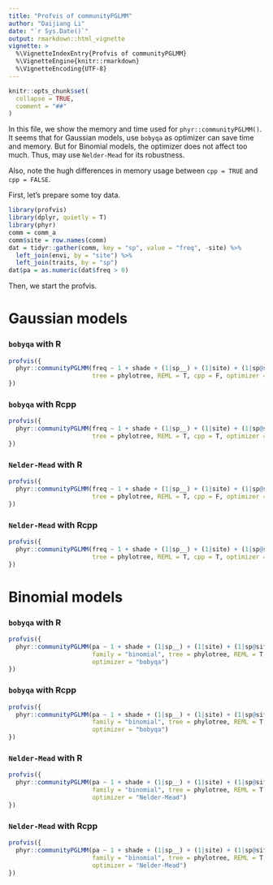 ```yaml
---
title: "Profvis of communityPGLMM"
author: "Daijiang Li"
date: "`r Sys.Date()`"
output: rmarkdown::html_vignette
vignette: >
  %\VignetteIndexEntry{Profvis of communityPGLMM}
  %\VignetteEngine{knitr::rmarkdown}
  %\VignetteEncoding{UTF-8}
---
```


```r
knitr::opts_chunk$set(
  collapse = TRUE,
  comment = "##"
)
```

In this file, we show the memory and time used for `phyr::communityPGLMM()`. It seems that for Gaussian models, use `bobyqa` as optimizer can save time and memory. But for Binomial models, the optimizer does not affect too much. Thus, may use `Nelder-Mead` for its robustness.

Also, note the hugh differences in memory usage between `cpp = TRUE` and `cpp = FALSE`.

First, let's prepare some toy data.

```r
library(profvis)
library(dplyr, quietly = T)
library(phyr)
comm = comm_a
comm$site = row.names(comm)
dat = tidyr::gather(comm, key = "sp", value = "freq", -site) %>% 
  left_join(envi, by = "site") %>% 
  left_join(traits, by = "sp")
dat$pa = as.numeric(dat$freq > 0)
```

Then, we start the profvis.

# Gaussian models

### `bobyqa` with R

```r
profvis({
  phyr::communityPGLMM(freq ~ 1 + shade + (1|sp__) + (1|site) + (1|sp@site), dat, 
                       tree = phylotree, REML = T, cpp = F, optimizer = "bobyqa")
})
```

### `bobyqa` with Rcpp

```r
profvis({
  phyr::communityPGLMM(freq ~ 1 + shade + (1|sp__) + (1|site) + (1|sp@site), dat, 
                       tree = phylotree, REML = T, cpp = T, optimizer = "bobyqa")
})
```

### `Nelder-Mead` with R

```r
profvis({
  phyr::communityPGLMM(freq ~ 1 + shade + (1|sp__) + (1|site) + (1|sp@site), dat, 
                       tree = phylotree, REML = T, cpp = F, optimizer = "Nelder-Mead")
})
```

### `Nelder-Mead` with Rcpp

```r
profvis({
  phyr::communityPGLMM(freq ~ 1 + shade + (1|sp__) + (1|site) + (1|sp@site), dat, 
                       tree = phylotree, REML = T, cpp = T, optimizer = "Nelder-Mead")
})
```

# Binomial models

### `bobyqa` with R

```r
profvis({
  phyr::communityPGLMM(pa ~ 1 + shade + (1|sp__) + (1|site) + (1|sp@site), dat, 
                       family = "binomial", tree = phylotree, REML = T, cpp = F, 
                       optimizer = "bobyqa")
})
```

### `bobyqa` with Rcpp

```r
profvis({
  phyr::communityPGLMM(pa ~ 1 + shade + (1|sp__) + (1|site) + (1|sp@site), dat, 
                       family = "binomial", tree = phylotree, REML = T, cpp = T, 
                       optimizer = "bobyqa")
})
```

### `Nelder-Mead` with R

```r
profvis({
  phyr::communityPGLMM(pa ~ 1 + shade + (1|sp__) + (1|site) + (1|sp@site), dat, 
                       family = "binomial", tree = phylotree, REML = T, cpp = F, 
                       optimizer = "Nelder-Mead")
})
```

### `Nelder-Mead` with Rcpp

```r
profvis({
  phyr::communityPGLMM(pa ~ 1 + shade + (1|sp__) + (1|site) + (1|sp@site), dat, 
                       family = "binomial", tree = phylotree, REML = T, cpp = T, 
                       optimizer = "Nelder-Mead")
})
```
